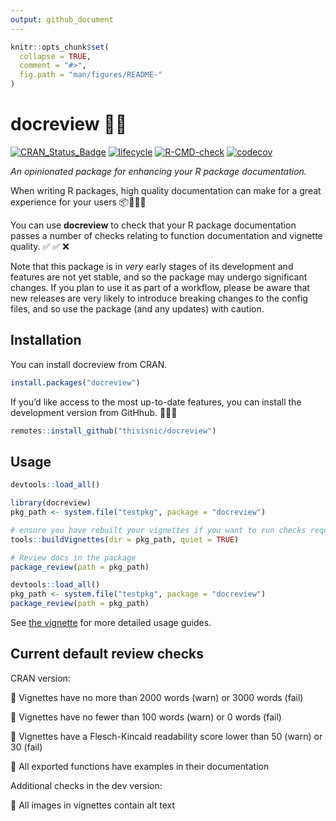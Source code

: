 ```yaml
---
output: github_document
---
```


<!-- README.md is generated from README.Rmd. Please edit that file -->

```r
knitr::opts_chunk$set(
  collapse = TRUE,
  comment = "#>",
  fig.path = "man/figures/README-"
)
```

# docreview 📝🔎

<!-- badges: start -->
[![CRAN_Status_Badge](https://www.r-pkg.org/badges/version/docreview)](https://cran.r-project.org/package=docreview)
[![lifecycle](https://img.shields.io/badge/lifecycle-experimental-orange.svg)](https://lifecycle.r-lib.org/articles/stages.html)
[![R-CMD-check](https://github.com/thisisnic/docreview/workflows/R-CMD-check/badge.svg)](https://github.com/thisisnic/docreview/actions?query=workflow%3AR-CMD-check)
[![codecov](https://app.codecov.io/gh/thisisnic/docreview/branch/main/graph/badge.svg)](https://app.codecov.io/gh/thisisnic/docreview)
<!-- badges: end -->

_An opinionated package for enhancing your R package documentation._

When writing R packages, high quality documentation can make for a great experience for your users 📦📝🌟🙂

You can use __docreview__ to check that your R package documentation passes a number of checks relating to function documentation and vignette quality. ✅  ✅  ❌

Note that this package is in *very* early stages of its development and features are not yet stable, and so the package may undergo significant changes.  If you plan to use it as part of a workflow, please be aware that new releases are very likely to introduce breaking changes to the config files, and so use the package (and any updates) with caution.

## Installation

You can install docreview from CRAN.

```r
install.packages("docreview")
```

If you'd like access to the most up-to-date features, you can install the development version from GitHhub. 👩🏽‍🔧

```r
remotes::install_github("thisisnic/docreview")
```

## Usage

```r
devtools::load_all()

```


```r
library(docreview)
pkg_path <- system.file("testpkg", package = "docreview")

# ensure you have rebuilt your vignettes if you want to run checks requiring the HTML files
tools::buildVignettes(dir = pkg_path, quiet = TRUE)

# Review docs in the package
package_review(path = pkg_path)
```
```r
devtools::load_all()
pkg_path <- system.file("testpkg", package = "docreview")
package_review(path = pkg_path)
```

See [the vignette](https://thisisnic.github.io/docreview/articles/docreview.html) for more detailed usage guides.

## Current default review checks

CRAN version:

🎯 Vignettes have no more than 2000 words (warn) or 3000 words (fail)

🎯 Vignettes have no fewer than 100 words (warn) or 0 words (fail)

🎯 Vignettes have a Flesch-Kincaid readability score lower than 50 (warn) or 30 (fail)

🎯 All exported functions have examples in their documentation

Additional checks in the dev version:

🎯 All images in vignettes contain alt text
